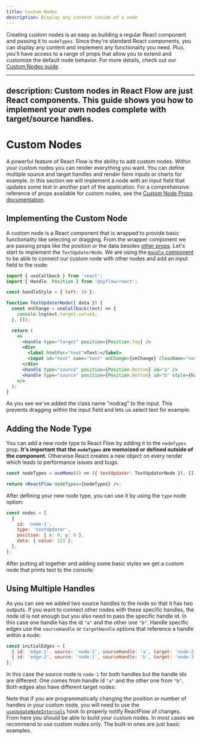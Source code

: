 ```yaml
---
title: Custom Nodes
description: Display any content inside of a node
---
```


Creating custom nodes is as easy as building a regular React component and passing it to `nodeTypes`. Since they're standard React components, you can display any content and implement any functionality you need. Plus, you'll have access to a range of props that allow you to extend and customize the default node behavior. For more details, check out our [Custom Nodes guide](/learn/customization/custom-nodes).

<RemoteCodeViewer route="examples/nodes/custom-node" framework="react" />

---

## description: Custom nodes in React Flow are just React components. This guide shows you how to implement your own nodes complete with target/source handles.

# Custom Nodes

A powerful feature of React Flow is the ability to add custom nodes. Within your custom nodes you can render everything you want. You can define multiple source and target handles and render form inputs or charts for example. In this section we will implement a node with an input field that updates some text in another part of the application. For a comprehensive reference of props available for custom nodes, see the [Custom Node Props documentation](/api-reference/types/node-props).

## Implementing the Custom Node

A custom node is a React component that is wrapped to provide basic functionality like selecting or dragging. From the wrapper component we are passing props like the position or the data besides [other props](/api-reference/types/node-props). Let's start to implement the `TextUpdaterNode`. We are using the [`Handle` component](/api-reference/components/handle) to be able to connect our custom node with other nodes and add an input field to the node:

```jsx
import { useCallback } from 'react';
import { Handle, Position } from '@xyflow/react';

const handleStyle = { left: 10 };

function TextUpdaterNode({ data }) {
  const onChange = useCallback((evt) => {
    console.log(evt.target.value);
  }, []);

  return (
    <>
      <Handle type="target" position={Position.Top} />
      <div>
        <label htmlFor="text">Text:</label>
        <input id="text" name="text" onChange={onChange} className="nodrag" />
      </div>
      <Handle type="source" position={Position.Bottom} id="a" />
      <Handle type="source" position={Position.Bottom} id="b" style={handleStyle} />
    </>
  );
}
```

As you see we've added the class name "nodrag" to the input. This prevents dragging within the input field and lets us select text for example.

## Adding the Node Type

You can add a new node type to React Flow by adding it to the `nodeTypes` prop. **It's important that the `nodeTypes` are memoized or defined outside of the component.** Otherwise React creates a new object on every render which leads to performance issues and bugs.

```jsx
const nodeTypes = useMemo(() => ({ textUpdater: TextUpdaterNode }), []);

return <ReactFlow nodeTypes={nodeTypes} />;
```

After defining your new node type, you can use it by using the `type` node option:

```js
const nodes = [
  {
    id: 'node-1',
    type: 'textUpdater',
    position: { x: 0, y: 0 },
    data: { value: 123 },
  },
];
```

After putting all together and adding some basic styles we get a custom node that prints text to the console:

<RemoteCodeViewer route="learn/custom-node" framework="react" />

## Using Multiple Handles

As you can see we added two source handles to the node so that it has two outputs. If you want to connect other nodes with these specific handles, the node id is not enough but you also need to pass the specific handle id. In this case one handle has the id `"a"` and the other one `"b"`. Handle specific edges use the `sourceHandle` or `targetHandle` options that reference a handle within a node:

```js
const initialEdges = [
  { id: 'edge-1', source: 'node-1', sourceHandle: 'a', target: 'node-2' },
  { id: 'edge-2', source: 'node-1', sourceHandle: 'b', target: 'node-3' },
];
```

In this case the source node is `node-1` for both handles but the handle ids are different. One comes from handle id `"a"` and the other one from `"b"`. Both edges also have different target nodes:

<RemoteCodeViewer route="learn/custom-node-2" framework="react" />

Note that if you are programmatically changing the position or number of handles
in your custom node, you will need to use the
[`useUpdateNodeInternals`](/api-reference/hooks/use-update-node-internals) hook
to properly notify ReactFlow of changes. From here you should be able to build
your custom nodes. In most cases we recommend to use custom nodes only. The
built-in ones are just basic examples.
